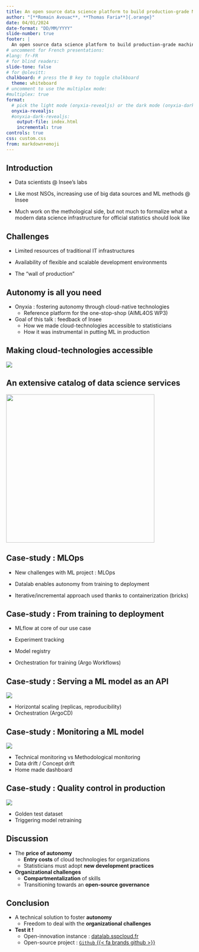 ```yaml
---
title: An open source data science platform to build production-grade ML projects
author: "[**Romain Avouac**, **Thomas Faria**]{.orange}"
date: 04/01/2024
date-format: "DD/MM/YYYY"
slide-number: true
footer: |
  An open source data science platform to build production-grade machine learning projects
# uncomment for French presentations:
#lang: fr-FR
# for blind readers:
slide-tone: false
# for @olevitt:
chalkboard: # press the B key to toggle chalkboard
  theme: whiteboard
# uncomment to use the multiplex mode:
#multiplex: true
format:
  # pick the light mode (onyxia-revealjs) or the dark mode (onyxia-dark-revealjs)
  onyxia-revealjs:
  #onyxia-dark-revealjs:
    output-file: index.html
    incremental: true
controls: true
css: custom.css
from: markdown+emoji
---
```


## Introduction

- Data scientists @ Insee's labs

- Like most NSOs, increasing use of big data sources and ML methods @ Insee

- Much work on the methological side, but not much to formalize what a modern data science infrastructure for official statistics should look like 

## Challenges

- Limited resources of traditional IT infrastructures

- Availability of flexible and scalable development environments

- The "wall of production"

## Autonomy is all you need

- Onyxia : fostering autonomy through cloud-native technologies
  - Reference platform for the one-stop-shop (AIML4OS WP3)

- Goal of this talk : feedback of Insee
  - How we made cloud-technologies accessible to statisticians
  - How it was instrumental in putting ML in production

## Making cloud-technologies accessible

![](img/onyxia-components.png){fig-align="center"}

## An extensive catalog of data science services

![](img/onyxia-catalog.png){height="400" fig-align="center"}


## Case-study : MLOps

- New challenges with ML project : MLOps

- Datalab enables autonomy from training to deployment

- Iterative/incremental approach used thanks to containerization (bricks)


## Case-study : From training to deployment

- MLflow at core of our use case

- Experiment tracking

- Model registry

- Orchestration for training (Argo Workflows)

## Case-study : Serving a ML model as an API

![](img/api-datalab.png){fig-align="center"}

- Horizontal scaling (replicas, reproducibility)
- Orchestration (ArgoCD)

## Case-study : Monitoring a ML model

![](img/monitoring-datalab.png){fig-align="center"}

- Technical monitoring vs Methodological monitoring
- Data drift / Concept drift 
- Home made dashboard

## Case-study : Quality control in production

![](img/annotation-datalab.png){fig-align="center"}

- Golden test dataset
- Triggering model retraining

## Discussion

- The [**price of autonomy**]{.orange}
  - [**Entry costs**]{.blue2} of cloud technologies for organizations
  - Statisticians must adopt [**new development practices**]{.blue2}

- [**Organizational challenges**]{.orange}
  - [**Compartmentalization**]{.blue2} of skills
  - Transitioning towards an [**open-source governance**]{.blue2}

## Conclusion

- A technical solution to foster [**autonomy**]{.orange}
  - Freedom to deal with the [**organizational challenges**]{.blue2}

- [**Test it !**]{.orange}
  - Open-innovation instance : [datalab.sspcloud.fr](https://datalab.sspcloud.fr/)
  - Open-source project : [`Github` {{< fa brands github >}}](https://github.com/InseeFrLab/onyxia)
